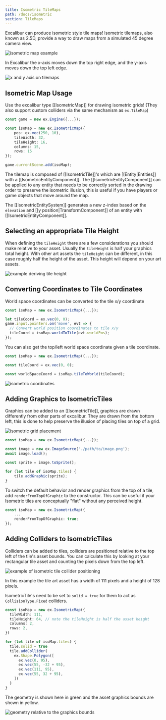 ```yaml
---
title: Isometric TileMaps
path: /docs/isometric
section: TileMaps
---
```


Excalibur can produce isometric style tile maps! Isometric tilemaps, also known as 2.5D, provide a way to draw maps from a simulated 45 degree camera view.

![isometric map example](/isometric/isometric-example.png)

In Excalibur the x-axis moves down the top right edge, and the y-axis moves down the top left edge.

![x and y axis on tilemaps](/isometric/axis.png)

## Isometric Map Usage

Use the excalibur type [[IsometricMap]] for drawing isometric grids! (They also support custom colliders via the same mechanism as `ex.TileMap`)

```typescript
const game = new ex.Engine({...});

const isoMap = new ex.IsometricMap({
    pos: ex.vec(250, 10),
    tileWidth: 32,
    tileHeight: 16,
    columns: 15,
    rows: 15
});

game.currentScene.add(isoMap);

```

The tilemap is composed of [[IsometricTile]]'s which are [[Entity|Entities]] with a [[IsometricEntityComponent]]. The [[IsometricEntityComponent]] can be applied to any entity that needs to be correctly sorted in the drawing order to preserve the isometric illusion, this is useful if you have players or game objects that move around the map.

The [[IsometricEntitySystem]] generates a new z-index based on the `elevation` and [[y position|TransformComponent]] of an entity with [[IsometricEntityComponent]].

## Selecting an appropriate Tile Height

When defining the `tileHeight` there are a few considerations you should make relative to your asset. Usually the `tileHeight` is half your graphics total height. With other art assets the `tileHeight` can be different, in this case roughly half the height of the asset. This height will depend on your art assets.

![example deriving tile height](/isometric/tileheight.png)

## Converting Coordinates to Tile Coordinates

World space coordinates can be converted to the tile x/y coordinate

```typescript
const isoMap = new ex.IsometricMap({...});

let tileCoord = ex.vec(0, 0);
game.input.pointers.on('move', evt => {
  // Convert world position coordinates to tile x/y
  tileCoord = isoMap.worldToTile(evt.worldPos);
});

```

You can also get the top/left world space coordinate given a tile coordinate.

```typescript
const isoMap = new ex.IsometricMap({...});

const tileCoord = ex.vec(0, 0);

const worldSpaceCoord = isoMap.tileToWorld(tileCoord);
```

![isometric coordinates](/isometric/isometric-rotation.png)

## Adding Graphics to IsometricTiles

Graphics can be added to an [[IsometricTile]], graphics are drawn differently from other parts of excalibur. They are drawn from the bottom left, this is done to help preserve the illusion of placing tiles on top of a grid.

![isometric grid placement](/isometric/grid.png)

```typescript
const isoMap = new ex.IsometricMap({...});

const image = new ex.ImageSource('./path/to/image.png');
await image.load();

const sprite = image.toSprite();

for (let tile of isoMap.tiles) {
    tile.addGraphic(sprite);
}
```

To switch the default behavior and render graphics from the top of a tile, add `renderFromTopOfGraphic` to the constructor. This can be useful if your Isometric tiles are conceptually "flat" without any perceived height.

```typescript
const isoMap = new ex.IsometricMap({
    ...
    renderFromTopOfGraphic: true;
});
```

## Adding Colliders to IsometricTiles

Colliders can be added to tiles, colliders are positioned relative to the top left of the tile's asset bounds. You can calculate this by looking at your rectangular tile asset and counting the pixels down from the top left.

![example of isometric tile collider positioning](/isometric/tile-collider.png)

In this example the tile art asset has a width of 111 pixels and a height of 128 pixels.

<Note variant="warning">

IsometricTile's need to be set to `solid = true` for them to act as `CollisionType.Fixed` colliders.

</Note>

```typescript
const isoMap = new ex.IsometricMap({
  tileWidth: 111,
  tileHeight: 64, // note the tileHeight is half the asset height
  columns: 2,
  rows: 2,
})

for (let tile of isoMap.tiles) {
  tile.solid = true
  tile.addCollider(
    ex.Shape.Polygon([
      ex.vec(0, 95),
      ex.vec(55, -32 + 95),
      ex.vec(111, 95),
      ex.vec(55, 32 + 95),
    ])
  )
}
```

The geometry is shown here in green and the asset graphics bounds are shown in yellow.

![geometry relative to the graphics bounds](/isometric/colliders.png)
